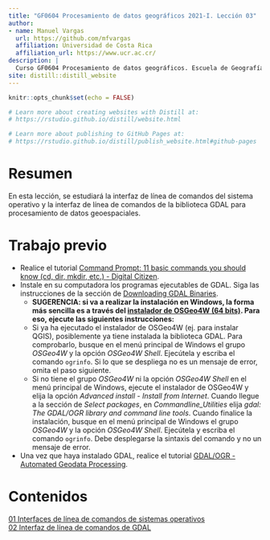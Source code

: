 ```yaml
---
title: "GF0604 Procesamiento de datos geográficos 2021-I. Lección 03"
author: 
- name: Manuel Vargas
  url: https://github.com/mfvargas
  affiliation: Universidad de Costa Rica
  affiliation_url: https://www.ucr.ac.cr/
description: |
  Curso GF0604 Procesamiento de datos geográficos. Escuela de Geografía, Universidad de Costa Rica. Primer ciclo lectivo 2021. Lección 03.
site: distill::distill_website
---
```


```r
knitr::opts_chunk$set(echo = FALSE)

# Learn more about creating websites with Distill at:
# https://rstudio.github.io/distill/website.html

# Learn more about publishing to GitHub Pages at:
# https://rstudio.github.io/distill/publish_website.html#github-pages

```

# Resumen
En esta lección, se estudiará la interfaz de línea de comandos del sistema operativo y la interfaz de línea de comandos de la biblioteca GDAL para procesamiento de datos geoespaciales.

# Trabajo previo
- Realice el tutorial [Command Prompt: 11 basic commands you should know (cd, dir, mkdir, etc.) - Digital Citizen](https://www.digitalcitizen.life/command-prompt-how-use-basic-commands).
- Instale en su computadora los programas ejecutables de GDAL. Siga las instrucciones de la sección de [Downloading GDAL Binaries](https://gdal.org/download.html).
    - **SUGERENCIA: si va a realizar la instalación en Windows, la forma más sencilla es a través del [instalador de OSGeo4W (64 bits)](http://download.osgeo.org/osgeo4w/osgeo4w-setup-x86_64.exe). Para eso, ejecute las siguientes instrucciones:**  
    - Si ya ha ejecutado el instalador de OSGeo4W (ej. para instalar QGIS), posiblemente ya tiene instalada la biblioteca GDAL. Para comprobarlo, busque en el menú principal de Windows el grupo *OSGeo4W* y la opción *OSGeo4W Shell*. Ejecútela y escriba el comando ```ogrinfo```. Si lo que se despliega no es un mensaje de error, omita el paso siguiente.  
    - Si no tiene el grupo *OSGeo4W* ni la opción *OSGeo4W Shell* en el menú principal de Windows, ejecute el instalador de OSGeo4W y elija la opción *Advanced install - Install from Internet*. Cuando llegue a la sección de *Select packages*, en *Commandline_Utilities* elija *gdal: The GDAL/OGR library and command line tools*. Cuando finalice la instalación, busque en el menú principal de Windows el grupo *OSGeo4W* y la opción *OSGeo4W Shell*. Ejecútela y escriba el comando ```ogrinfo```. Debe desplegarse la sintaxis del comando y no un mensaje de error.
    
- Una vez que haya instalado GDAL, realice el tutorial [GDAL/OGR - Automated Geodata Processing](https://jakobmiksch.eu/post/gdal_ogr/).

# Contenidos

[01 Interfaces de línea de comandos de sistemas operativos](01-interfaces-linea-comandos-sistemas-operativos.html)  
[02 Interfaz de línea de comandos de GDAL](02-interfaz-linea-comandos-gdal.html)  